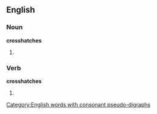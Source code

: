 ==English==
===Noun===
'''crosshatches'''

# {{plural of|crosshatch}}
===Verb===
'''crosshatches'''

# {{third-person singular of|crosshatch}}
[[Category:English words with consonant pseudo-digraphs]]